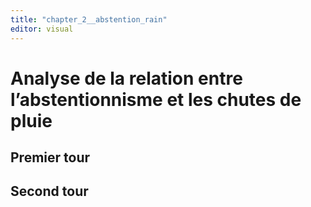 ```yaml
---
title: "chapter_2__abstention_rain"
editor: visual
---
```


# Analyse de la relation entre l'abstentionnisme et les chutes de pluie

## Premier tour

## Second tour
